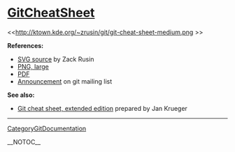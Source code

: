= [[GitCheatSheet]] =

{{http://ktown.kde.org/~zrusin/git/git-cheat-sheet-medium.png}}
<<http://ktown.kde.org/~zrusin/git/git-cheat-sheet-medium.png >>

<b>References:</b>
* [[http://ktown.kde.org/~zrusin/git/git-cheat-sheet.svg|SVG source]] by Zack Rusin
* [[http://ktown.kde.org/~zrusin/git/git-cheat-sheet-large.png|PNG, large]]
* [[http://swxruby.org/git-cheat-sheet.pdf|PDF]]
* [[http://permalink.gmane.org/gmane.comp.version-control.git/56904|Announcement]] on git mailing list

<b>See also:</b>
* [[http://jan-krueger.net/development/git-cheat-sheet-extended-edition|Git cheat sheet, extended edition]] prepared by Jan Krueger

----
[[CategoryGitDocumentation]]

__NOTOC__